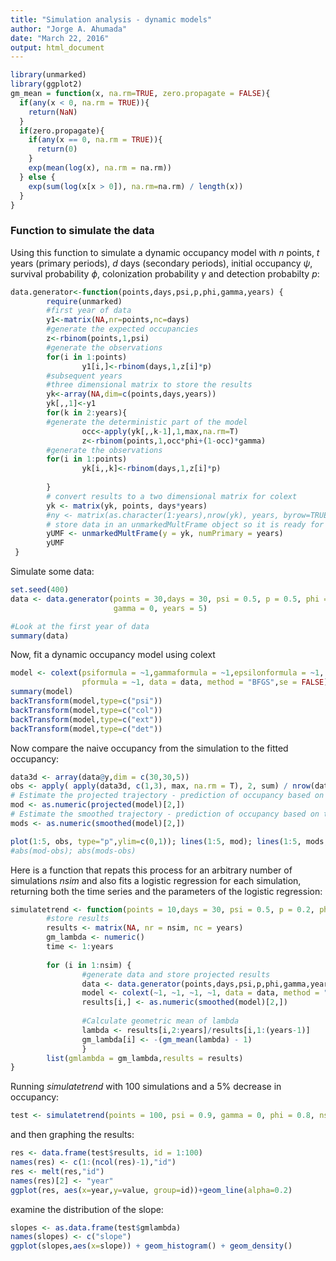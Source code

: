 ```yaml
---
title: "Simulation analysis - dynamic models"
author: "Jorge A. Ahumada"
date: "March 22, 2016"
output: html_document
---
```


```r
library(unmarked)
library(ggplot2)
gm_mean = function(x, na.rm=TRUE, zero.propagate = FALSE){
  if(any(x < 0, na.rm = TRUE)){
    return(NaN)
  }
  if(zero.propagate){
    if(any(x == 0, na.rm = TRUE)){
      return(0)
    }
    exp(mean(log(x), na.rm = na.rm))
  } else {
    exp(sum(log(x[x > 0]), na.rm=na.rm) / length(x))
  }
}
```

### Function to simulate the data
Using this function to simulate a dynamic occupancy model with *n* points, *t* years (primary periods), *d* days (secondary periods), initial occupancy $\psi$, survival probability $\phi$, colonization probability $\gamma$ and detection probabilty *p*:
```r
data.generator<-function(points,days,psi,p,phi,gamma,years) {
        require(unmarked)
        #first year of data
        y1<-matrix(NA,nr=points,nc=days)
        #generate the expected occupancies
        z<-rbinom(points,1,psi)
        #generate the observations
        for(i in 1:points)
                y1[i,]<-rbinom(days,1,z[i]*p)
        #subsequent years
        #three dimensional matrix to store the results
        yk<-array(NA,dim=c(points,days,years))
        yk[,,1]<-y1
        for(k in 2:years){
        #generate the deterministic part of the model
                occ<-apply(yk[,,k-1],1,max,na.rm=T)
                z<-rbinom(points,1,occ*phi+(1-occ)*gamma)
        #generate the observations
        for(i in 1:points)
                yk[i,,k]<-rbinom(days,1,z[i]*p)
     
        }  
        # convert results to a two dimensional matrix for colext
        yk <- matrix(yk, points, days*years)
        #ny <- matrix(as.character(1:years),nrow(yk), years, byrow=TRUE)
        # store data in an unmarkedMultFrame object so it is ready for analysis
        yUMF <- unmarkedMultFrame(y = yk, numPrimary = years)
        yUMF
 } 
```
Simulate some data:
```r
set.seed(400)
data <- data.generator(points = 30,days = 30, psi = 0.5, p = 0.5, phi = 0.2, 
                       gamma = 0, years = 5)

#Look at the first year of data
summary(data)
```
Now, fit a dynamic occupancy model using colext
```r
model <- colext(psiformula = ~1,gammaformula = ~1,epsilonformula = ~1, 
                pformula = ~1, data = data, method = "BFGS",se = FALSE)
summary(model)
backTransform(model,type=c("psi"))
backTransform(model,type=c("col"))
backTransform(model,type=c("ext"))
backTransform(model,type=c("det"))
```
Now compare the naive occupancy from the simulation to the fitted occupancy:
```r
data3d <- array(data@y,dim = c(30,30,5))
obs <- apply( apply(data3d, c(1,3), max, na.rm = T), 2, sum) / nrow(data3d)
# Estimate the projected trajectory - prediction of occupancy based on an infinite sample of sites
mod <- as.numeric(projected(model)[2,])
# Estimate the smoothed trajectory - prediction of occupancy based on the actual sampled sites
mods <- as.numeric(smoothed(model)[2,])

plot(1:5, obs, type="p",ylim=c(0,1)); lines(1:5, mod); lines(1:5, mods, lty=2)
#abs(mod-obs); abs(mods-obs)
```
Here is a function that repats this process for an arbitrary number of simulations *nsim* and also fits a logistic regression for each simulation, returning both the time series and the parameters of the logistic regression:

```r
simulatetrend <- function(points = 10,days = 30, psi = 0.5, p = 0.2, phi = 0.2, gamma = 0, years = 5, nsim = 5) {
        #store results
        results <- matrix(NA, nr = nsim, nc = years)
        gm_lambda <- numeric()
        time <- 1:years
        
        for (i in 1:nsim) {
                #generate data and store projected results
                data <- data.generator(points,days,psi,p,phi,gamma,years)
                model <- colext(~1, ~1, ~1, ~1, data = data, method = "BFGS",se = FALSE)
                results[i,] <- as.numeric(smoothed(model)[2,])
                
                #Calculate geometric mean of lambda
                lambda <- results[i,2:years]/results[i,1:(years-1)]
                gm_lambda[i] <- -(gm_mean(lambda) - 1)
                }
        list(gmlambda = gm_lambda,results = results)
}
```
Running *simulatetrend* with 100 simulations and a 5% decrease in occupancy:
```r
test <- simulatetrend(points = 100, psi = 0.9, gamma = 0, phi = 0.8, nsim = 100)
```
and then graphing the results:
```r
res <- data.frame(test$results, id = 1:100)
names(res) <- c(1:(ncol(res)-1),"id")
res <- melt(res,"id")
names(res)[2] <- "year"
ggplot(res, aes(x=year,y=value, group=id))+geom_line(alpha=0.2)
```
examine the distribution of the slope:
```r
slopes <- as.data.frame(test$gmlambda)
names(slopes) <- c("slope")
ggplot(slopes,aes(x=slope)) + geom_histogram() + geom_density()

```